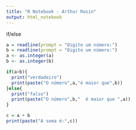 ```yaml
---
title: "R Notebook - Arthur Rosin"
output: html_notebook
---
```


if/else
```r
a = readline(prompt = "Digite um número:")
b = readline(prompt = "Digite um número:")
a <- as.integer(a)
b <- as.integer(b)

if(a>b){
  print("verdadeiro")
  print(paste("O número",a,"é maior que",b))
}else{
  print("falso")
  print(paste("O número",b,"  é maior que ",a))
}

c = a + b
print(paste("A soma é:",c))

```



